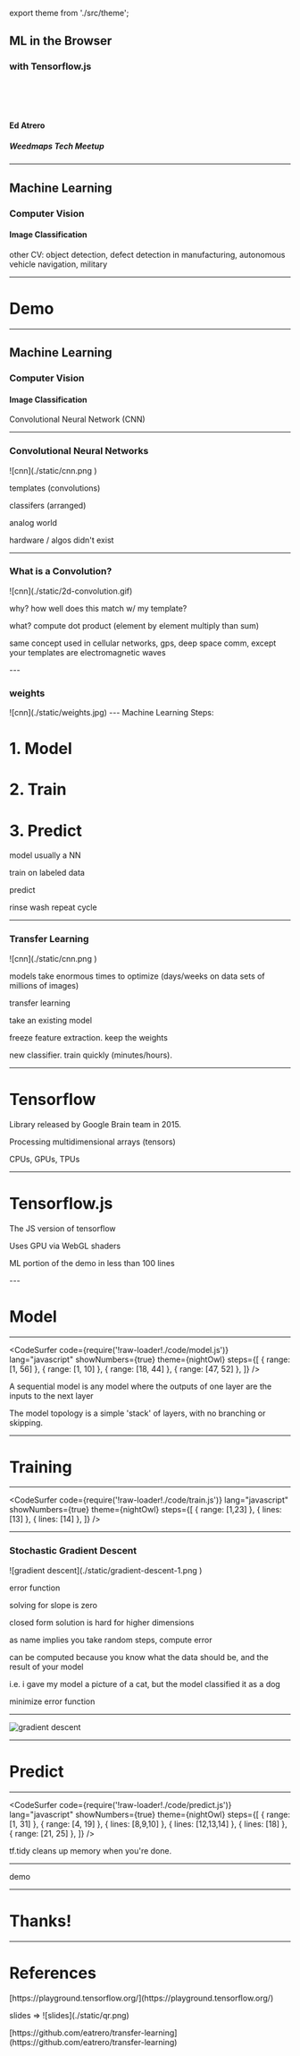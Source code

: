 export theme from './src/theme';

<Head>
  <title>ML in the Browser</title>
</Head>

## ML in the Browser
### with Tensorflow.js
<br />
  <WmLogo/>
<br />
<br />

#### Ed Atrero

##### Weedmaps Tech Meetup

---
<h2>Machine Learning</h2>
<Appear>
  <h3>Computer Vision</h3>
  <h4>Image Classification</h4>
</Appear>

<Notes>
  <p>other CV: object detection, defect detection in manufacturing, autonomous vehicle navigation, military</p>
</Notes>

---
<h1>Demo</h1>

---
<h2>Machine Learning</h2>
  <h3>Computer Vision</h3>
  <h4>Image Classification</h4>
<Appear>
  <p>Convolutional Neural Network (CNN)</p>
</Appear>

---
<h3>Convolutional Neural Networks</h3>
![cnn](./static/cnn.png )

<Notes>
  <p>templates (convolutions)</p>
  <p>classifers (arranged)</p>
  <p>analog world</p>
  <p>hardware / algos didn't exist</p>
</Notes>

---

<h3>What is a Convolution?</h3>
![cnn](./static/2d-convolution.gif)

<Notes>
  <p>why? how well does this match w/ my template?</p>
  <p>what? compute dot product (element by element multiply than sum)</p>
  <p>same concept used in cellular networks, gps, deep space comm, except your templates are electromagnetic waves</p>
</Notes>
---

<h3>weights</h3>
![cnn](./static/weights.jpg)
---
Machine Learning Steps:
<Appear>
  <h1>1. Model</h1>
  <h1>2. Train</h1>
  <h1>3. Predict</h1>
</Appear>

<Notes>
<p> model usually a NN</p>
<p> train on labeled data</p>
<p>predict</p>
<p> rinse wash repeat cycle</p>
</Notes>


---
<h3>Transfer Learning</h3>
![cnn](./static/cnn.png )

<Notes>
  <p>models take enormous times to optimize (days/weeks on data sets of millions of images)</p>
  <p>transfer learning</p>
  <p> take an existing model</p>
  <p>freeze feature extraction. keep the weights</p>
  <p>new classifier. train quickly (minutes/hours).</p>
</Notes>

---
<h1>Tensorflow</h1>

<Appear>
  <p>Library released by Google Brain team in 2015.</p>
  <p>Processing multidimensional arrays (tensors)</p>
  <p>CPUs, GPUs, TPUs</p>
</Appear>

---
<h1>Tensorflow.js</h1>

<Appear>
  <p>The JS version of tensorflow</p>
  <p>Uses GPU via WebGL shaders</p>
  <p>ML portion of the demo in less than 100 lines</p>
</Appear>
---

<h1>Model</h1>

---

<CodeSurfer
  code={require('!raw-loader!./code/model.js')}
  lang="javascript"
  showNumbers={true}
  theme={nightOwl}
  steps={[
    { range: [1, 56] },
    { range: [1, 10] },
    { range: [18, 44] },
    { range: [47, 52] },
  ]}
/>

<Notes>
  <p>A sequential model is any model where the outputs of one layer are the inputs to the next layer</p>
  <p>The model topology is a simple 'stack' of layers, with no branching or skipping.</p>
</Notes>


---

<h1>Training</h1>

---
<CodeSurfer
  code={require('!raw-loader!./code/train.js')}
  lang="javascript"
  showNumbers={true}
  theme={nightOwl}
  steps={[
    { range: [1,23] },
    { lines: [13] },
    { lines: [14] },
  ]}
/>

---

<h3> Stochastic Gradient Descent </h3>
![gradient descent](./static/gradient-descent-1.png )

<Notes>
  <p>error function</p>
  <p>solving for slope is zero</p>
  <p>closed form solution is hard for higher dimensions</p>
  <p>as name implies you take random steps, compute error</p>
  <p>can be computed because you know what the data should be, and the result of your model</p>
  <p>i.e. i gave my model a picture of a cat, but the model classified it as a dog</p>
  <p>minimize error function</p>
</Notes>

---

![gradient descent](./static/opt2.gif )


---

<h1>Predict</h1>

---

<CodeSurfer
  code={require('!raw-loader!./code/predict.js')}
  lang="javascript"
  showNumbers={true}
  theme={nightOwl}
  steps={[
    { range: [1, 31] },
    { range: [4, 19] },
    { lines: [8,9,10] },
    { lines: [12,13,14] },
    { lines: [18] },
    { range: [21, 25] },
  ]}
/>

<Notes>
  <p>tf.tidy cleans up memory when you're done.</p>
</Notes>

---

<Notes>
  <p>demo</p>
</Notes>

---

<h1>Thanks!</h1>

---

<h1>References</h1>
<p>[https://playground.tensorflow.org/](https://playground.tensorflow.org/)</p>
<p>slides => ![slides](./static/qr.png)</p>
<p>[https://github.com/eatrero/transfer-learning](https://github.com/eatrero/transfer-learning)</p>
